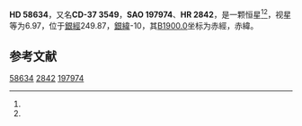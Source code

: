 {{Starbox begin
| name = HD 58634
}}
{{Starbox observe
| epoch = [[J2000.0|J2000.0]]
| constell = {{星座名待查}}<ref name=SIMBAD>{{cite web
 | url=http://simbad.u-strasbg.fr/simbad/sim-id?Ident=HR+2842
 | title =Pulsating variable Star
 | publisher=Centre de Données astronomiques de Strasbourg
 | work=SIMBAD
 | accessdate=2012-07-13}}</ref><ref name=DATA>{{cite web
 | url=http://vizier.u-strasbg.fr/viz-bin/VizieR-5?-out.add=.&-source=5050&-corr=PK=HR&-out.max=9999&HR=2842
 | title=VizieR Detailed Page
 | accessdate=2012-07-13
 | archive-date=2016-03-04
 | archive-url=https://web.archive.org/web/20160304234441/http://vizier.u-strasbg.fr/viz-bin/VizieR-5?-out.add=.&-source=5050&-corr=PK=HR&-out.max=9999&HR=2842
 | dead-url=no
 }}</ref>
| 星官 = 
| ra = {{RA|7|24|47.2}}<ref name=SIMBAD /><ref name=DATA />
| dec = {{DEC|-37|17|24}}<ref name=SIMBAD /><ref name=DATA />
| appmag_v = 6.97<ref name=SIMBAD /><ref name=DATA />
}}
{{Starbox character
| class = F0V:<ref name=SIMBAD /><ref name=DATA />
| b-v = 0.22<ref name=SIMBAD /><ref name=DATA />
| u-b = 0.15<ref name=SIMBAD /><ref name=DATA />
| r-i = <ref name=SIMBAD /><ref name=DATA />
| variable = 
}}
{{Starbox astrometry
| radial_v = 0.15
| prop_mo_ra = 26
| parallax = 0.003
| p_error =
}}
{{Starbox catalog
| names =CD-37 3549，[[SAO星表|SAO]] 197974，[[HD星表|HD]] 58634，[[HR星表|HR]] 2842}}
{{Starbox reference |Simbad=HR+2842}}
{{Starbox end}}

'''HD 58634'''，又名'''CD-37 3549'''，'''SAO 197974'''、'''HR 2842'''，是一颗恒星<ref name=SIMBAD /><ref name=DATA />，视星等为6.97，位于[[銀道座標系|銀經]]249.87，[[銀道座標系|銀緯]]-10，其[[B1900.0|B1900.0]]坐标为赤經{{RA|7|21|14.5}}，赤緯{{DEC|-37|-10|35}}。

== 参考文献 ==
{{reflist}}

{{star-stub}}

[[Category:HD和HDE天體|58634]]
[[Category:HR天體|2842]]
[[Category:SAO天體|197974]]